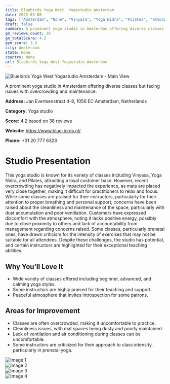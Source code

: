 ```yaml
---
title: Bluebirds Yoga West  Yogastudio Amsterdam
date: 2025-03-08
tags: ["Amsterdam", "None", "Vinyasa", "Yoga Nidra", "Pilates", "atmosphere", "cleanliness", "Amsterdam"]  
draft: false
summary: A prominent yoga studio in Amsterdam offering diverse classes but facing issues with overcrowding and maintenance.
gm_reviews_count: 38
gm_totalScore: 4.2
gym_score: 3.8
city: Amsterdam
state: None
country: None
url: Bluebirds_Yoga_West_Yogastudio_Amsterdam
---
```


<div className="aspect-[16/9] relative my-8">
  <img 
    src="https://lh3.googleusercontent.com/gps-cs-s/AB5caB8hUS-Am_kG9KOCfaVHVC9eKgXjMr56lzpu3V8wYibcPsNum5Jbxn62Lvk1xl1Ak-rKNWMJ2gXXVyjXQwGuevSgPO5wRjvsOKXzY420-2UyrIKSqipxx3vqfxF6HVAjYSR0-6BFCg=w1920-h1080-k-no"
    alt="Bluebirds Yoga West  Yogastudio Amsterdam - Main View"
    className="object-cover absolute inset-0 w-full h-full rounded-lg"
  />
</div>

A prominent yoga studio in Amsterdam offering diverse classes but facing issues with overcrowding and maintenance.

**Address:** Jan Evertsenstraat 4-8, 1056 EC Amsterdam, Netherlands

**Category:** Yoga studio

**Score:** 4.2 based on 38 reviews

**Website:** https://www.blue-birds.nl/

**Phone:** +31 20 777 6323

# Studio Presentation

This yoga studio is known for its variety of classes including Vinyasa, Yoga Nidra, and Pilates, attracting a loyal customer base. However, recent overcrowding has negatively impacted the experience, as mats are placed very close together, making it difficult for practitioners to relax and focus. While some classes are praised for their instructors, particularly for their attention to proper breathing and personal support, concerns have been raised about the cleanliness and maintenance of the space, particularly with dust accumulation and poor ventilation. Customers have expressed discomfort with the atmosphere, noting it lacks positive energy, possibly due to close proximity to others and lack of accountability from management regarding concerns raised. Some classes, particularly prenatal ones, have drawn criticism for the intensity of exercises that may not be suitable for all attendees. Despite these challenges, the studio has potential, and certain instructors are highlighted for their exceptional teaching abilities.

## Why You'll Love It

- Wide variety of classes offered including beginner, advanced, and calming yoga styles.
- Some instructors are highly praised for their teaching and support.
- Peaceful atmosphere that invites introspection for some patrons.

## Areas for Improvement

- Classes are often overcrowded, making it uncomfortable to practice.
- Cleanliness issues, with mat spaces being dusty and poorly maintained.
- Lack of ventilation and air conditioning during classes can be uncomfortable.
- Some instructors are criticized for their approach to class intensity, particularly in prenatal yoga.

<div className="grid grid-cols-1 xl:grid-cols-2 gap-4 my-8">
<div className="aspect-[4/3] relative"><img src="https://lh3.googleusercontent.com/gps-cs-s/AB5caB8xIf1a-1yGorOqQQxWm76VWsrG-vJissirP1Oz21s7YDhAqCMcEn8sIhkOZs8aJbzkhjqhGZ1Bsft8puPeHeqMOx-o4mRJdkR-p-xmERMdgwgb9jg4X_1DGVWbfC0HtPqWhaY=w1920-h1080-k-no" alt="Image 1" className="object-cover absolute inset-0 w-full h-full rounded-lg" /></div>
<div className="aspect-[4/3] relative"><img src="https://lh3.googleusercontent.com/gps-cs-s/AB5caB-gm3dBdWTHOU_xkzQtLZNtZovPS0dHQ9L7_f9ICfcuBkuPRPgME_KveB9SV37K5MW0T4jDBfSSln2YlKIN8miClWD6WfP8Z6bVuO9WeX3_CbH_4NrLmKrge8QSy7OlleZccDfb5g=w1920-h1080-k-no" alt="Image 2" className="object-cover absolute inset-0 w-full h-full rounded-lg" /></div>
<div className="aspect-[4/3] relative"><img src="https://lh3.googleusercontent.com/gps-cs-s/AB5caB9J65_djPq7Kjpdk7PM_kYJPbYqbYJpmKQXVi7JSbnd0CJ1HuskTALebZD4Fti0BYFU96QWf7fldsaJ03rN1_t7IrbYl7kTcCeZBRfcLacCSG_CzaSS5n3JSBkDu8seI1uwgyts=w1920-h1080-k-no" alt="Image 3" className="object-cover absolute inset-0 w-full h-full rounded-lg" /></div>
<div className="aspect-[4/3] relative"><img src="https://lh3.googleusercontent.com/gps-cs-s/AB5caB9juN34VW29v7rrMQ-g-Uurf8hCc2gMCVlETmjGpc0HPaRYbsTEUez3wpOlH-8vmfL_XxUsp776cb_TalAvLPaY_kcwgLdF2ByXDgy5rYn0Cys8rVYNoaS1tBsxatfXfFrzxlhfVg=w1920-h1080-k-no" alt="Image 4" className="object-cover absolute inset-0 w-full h-full rounded-lg" /></div>
</div>